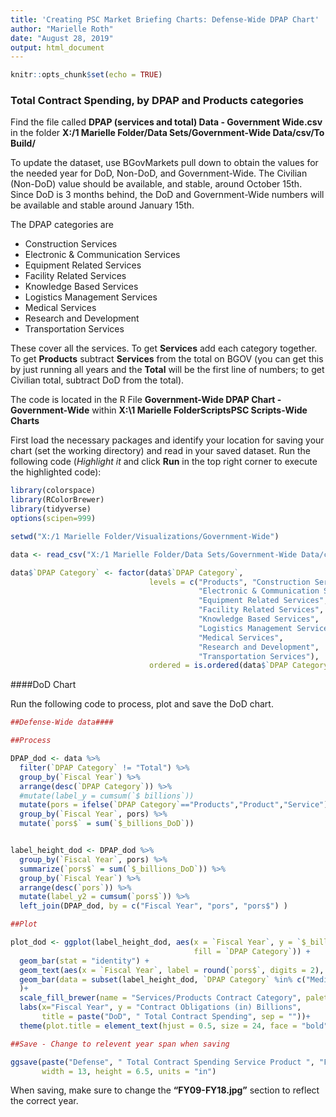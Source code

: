 ---
title: 'Creating PSC Market Briefing Charts: Defense-Wide DPAP Chart'
author: "Marielle Roth"
date: "August 28, 2019"
output: html_document
---

```{r setup, include=FALSE}
knitr::opts_chunk$set(echo = TRUE)
```

### Total Contract Spending, by DPAP and Products categories

Find the file called **DPAP (services and total) Data - Government Wide.csv** in the folder **X:/1 Marielle Folder/Data Sets/Government-Wide Data/csv/To Build/**

To update the dataset, use BGovMarkets pull down to obtain the values for the needed year for DoD, Non-DoD, and Government-Wide.  The Civilian (Non-DoD) value should be available, and stable, around October 15th.  Since DoD is 3 months behind, the DoD and Government-Wide numbers will be available and stable around January 15th.

The DPAP categories are 

* Construction Services
* Electronic & Communication Services
* Equipment Related Services
* Facility Related Services
* Knowledge Based Services
* Logistics Management Services
* Medical Services
* Research and Development
* Transportation Services

These cover all the services.  To get **Services** add each category together.  To get **Products** subtract **Services** from the total on BGOV (you can get this by just running all years and the **Total** will be the first line of numbers; to get Civilian total, subtract DoD from the total).  

The code is located in the R File **Government-Wide DPAP Chart - Government-Wide** within **X:\1 Marielle Folder\R Scripts\Useful PSC Scripts\Government-Wide Charts**

First load the necessary packages and identify your location for saving your chart (set the working directory) and read in your saved dataset. Run the following code (*Highlight it* and click __Run__ in the top right corner to execute the highlighted code):

```{r, eval=FALSE}
library(colorspace)
library(RColorBrewer)
library(tidyverse)
options(scipen=999)

setwd("X:/1 Marielle Folder/Visualizations/Government-Wide")

data <- read_csv("X:/1 Marielle Folder/Data Sets/Government-Wide Data/csv/To Build/DPAP (services and total) Data - Government Wide.csv")

data$`DPAP Category` <- factor(data$`DPAP Category`,
                               levels = c("Products", "Construction Services",
                                          "Electronic & Communication Services",
                                          "Equipment Related Services",
                                          "Facility Related Services",
                                          "Knowledge Based Services",
                                          "Logistics Management Services",
                                          "Medical Services",
                                          "Research and Development",
                                          "Transportation Services"),
                               ordered = is.ordered(data$`DPAP Category`))
```


####DoD Chart

Run the following code to process, plot and save the DoD chart.

```{r, eval=FALSE}

##Defense-Wide data####

##Process

DPAP_dod <- data %>%
  filter(`DPAP Category` != "Total") %>% 
  group_by(`Fiscal Year`) %>%
  arrange(desc(`DPAP Category`)) %>%
  #mutate(label_y = cumsum(`$ billions`))
  mutate(pors = ifelse(`DPAP Category`=="Products","Product","Service")) %>%
  group_by(`Fiscal Year`, pors) %>%
  mutate(`pors$` = sum(`$_billions_DoD`))


label_height_dod <- DPAP_dod %>%
  group_by(`Fiscal Year`, pors) %>%
  summarize(`pors$` = sum(`$_billions_DoD`)) %>%
  group_by(`Fiscal Year`) %>%
  arrange(desc(`pors`)) %>%
  mutate(label_y2 = cumsum(`pors$`)) %>%
  left_join(DPAP_dod, by = c("Fiscal Year", "pors", "pors$") )

##Plot

plot_dod <- ggplot(label_height_dod, aes(x = `Fiscal Year`, y = `$_billions_DoD`,
                                         fill = `DPAP Category`)) +
  geom_bar(stat = "identity") +
  geom_text(aes(x = `Fiscal Year`, label = round(`pors$`, digits = 2), y = label_y2), size = 4, vjust = 1.5, check_overlap = TRUE)+
  geom_bar(data = subset(label_height_dod, `DPAP Category` %in% c("Medical Services", "Products")), aes(x=`Fiscal Year`, y=`pors$`), colour = "black", fill = NA, stat = "identity"
  )+
  scale_fill_brewer(name = "Services/Products Contract Category", palette = "Set3") +
  labs(x="Fiscal Year", y = "Contract Obligations (in) Billions",
       title = paste("DoD", " Total Contract Spending", sep = ""))+
  theme(plot.title = element_text(hjust = 0.5, size = 24, face = "bold"), axis.ticks.x = element_blank())

##Save - Change to relevent year span when saving

ggsave(paste("Defense", " Total Contract Spending Service Product ", "FY09-FY18.jpg", sep = ""), plot_dod,
       width = 13, height = 6.5, units = "in")

```

When saving, make sure to change the **"FY09-FY18.jpg"** section to reflect the correct year.